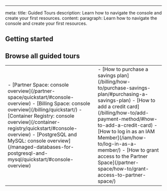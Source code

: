 ---
meta:
  title: Guided Tours
  description: Learn how to navigate the console and create your first resources.
content:
  paragraph: Learn how to navigate the console and create your first resources.

<ProductHeader
  productName="Guided Tours"
  productLogo="generic"
  description="Learn how to navigate the console and create your first resources with our guided tours."
/>

## Getting started

<Grid>
    <DefaultCard 
      title="Scaleway console tour"
      description="Have an overview of our console."
      url="/account/quickstart/#console-overview"
      label="Follow tour"
    />
    <DefaultCard 
      title="Adding a credit card"
      description="Learn how add a credit card to your account"
      url="/billing/how-to/add-payment-method/#how-to-add-a-credit-card"
      label="Follow tour"
    />
    <DefaultCard 
      title="Log in as an IAM Member"
      description="Learn how to use our dedicated login process for Members"
      url="/iam/how-to/log-in-as-a-member/"
      label="Follow tour"
    />
</Grid>


## Browse all guided tours

<table>
  <tr>
    <td>
      - [Partner Space: console overview](/partner-space/quickstart/#console-overview)
      - [Billing Space: console overview](/billing/quickstart/)
      - [Container Registry: console overview](/container-registry/quickstart/#console-overview)
      - [PostgreSQL and MySQL: console overview](/managed-databases-for-postgresql-and-mysql/quickstart/#console-overview)
    </td>
    <td>
      - [How to purchase a savings plan](/billing/how-to/purchase-savings-plan/#purchasing-a-savings-plan)
      - [How to add a credit card](/billing/how-to/add-payment-method/#how-to-add-a-credit-card)
      - [How to log in as an IAM Member](/iam/how-to/log-in-as-a-member/)
      - [How to grant access to the Partner Space](/partner-space/how-to/grant-access-to-partner-space/)
    </td>
  </tr>
</table>
